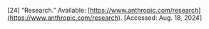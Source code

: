 \[24\]	“Research.” Available: [https://www.anthropic.com/research](https://www.anthropic.com/research). \[Accessed: Aug. 18, 2024\]
